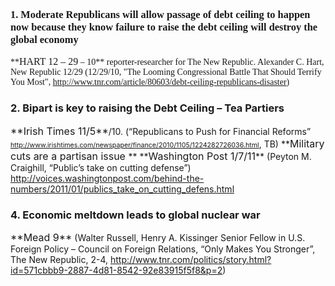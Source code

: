 ===<span style="margin: 10pt 0in 0pt;"><span style="font-family: Times New Roman;">1. Moderate Republicans will allow passage of debt ceiling to happen now because they know failure to raise the debt ceiling will destroy the global economy </span></span>=== 
<span style="margin: 0in 0in 0pt;"><span style="font-family: Times New Roman;">**<span class="StyleStyleBold12pt"><span style="font-size: 12pt;">HART 12 – 29</span></span> – 10** reporter-researcher for The New Republic.  </span></span>
<span style="margin: 0in 0in 0pt;"><span style="font-family: Times New Roman;">Alexander C. Hart, New Republic 12/29 (12/29/10, "The Looming Congressional Battle That Should Terrify You Most", http://www.tnr.com/article/80603/debt-ceiling-republicans-disaster) </span></span>
<span style="margin: 0in 0in 0pt;"><span style="font-family: Times New Roman;"> </span></span>
<span style="font-family: Times New Roman;"> </span>
<span style="font-family: Times New Roman;"> </span>
===<span style="margin: 0in 0in 0pt;">2. Bipart is key to raising the Debt Ceiling – Tea Partiers </span>=== 
<span style="margin: 0in 0in 0pt;"><span class="StyleStyleBold12pt"><span style="font-size: 12pt;">**Irish Times 11/5**</span></span>/10. (“Republicans to Push for Financial Reforms” <span style="font-size: 8pt;">[[http://www.irishtimes.com/newspaper/finance/2010/1105/1224282726036.html]]</span>, TB)</span>
<span style="font-family: Times New Roman;"> </span>
<span style="font-family: Times New Roman;"> </span>
<span style="margin: 0in 0in 0pt;">**<span style="mso-bidi-font-weight: normal;"><span style="font-size: 12pt;">Military cuts are a partisan issue </span></span>**</span>
<span style="margin: 0in 0in 0pt;"><span style="font-size: 12pt;"> </span>**<span style="mso-bidi-font-weight: normal;"><span style="font-size: 12pt;">Washington Post 1/7/11</span></span>** (Peyton M. Craighill, “Public’s take on cutting defense”)</span>
<span style="margin: 0in 0in 0pt;">[[http://voices.washingtonpost.com/behind-the-numbers/2011/01/publics_take_on_cutting_defens.html]]</span>
<span style="font-family: Times New Roman;"><span style="font-family: Times New Roman;"> </span></span><span style="font-family: Times New Roman;"><span style="font-family: Times New Roman;"><span style="font-family: Times New Roman;"><span style="font-family: Times New Roman;"> </span></span></span></span>
<span style="margin: 0in 0in 0pt;"><span style="font-size: 12pt;"> </span></span>
===<span style="margin: 10pt 0in 0pt;">4. Economic meltdown leads to global nuclear war </span>=== 
<span style="margin: 0in 0in 0pt;"><span class="StyleStyleBold12pt"><span style="font-size: 12pt;">**Mead 9**</span></span> (Walter Russell, Henry A. Kissinger Senior Fellow in U.S. Foreign Policy – Council on Foreign Relations, “Only Makes You Stronger”, The New Republic, 2-4, http://www.tnr.com/politics/story.html?id=571cbbb9-2887-4d81-8542-92e83915f5f8&p=2) </span>
<span style="margin: 0in 0in 0pt;"> </span>
<span style="font-family: Times New Roman;"><span style="font-family: Times New Roman;"> </span></span> <span style="font-family: Times New Roman;"><span style="font-family: Times New Roman;"><span style="font-family: Times New Roman;"><span style="font-family: Times New Roman;"> </span></span></span></span>